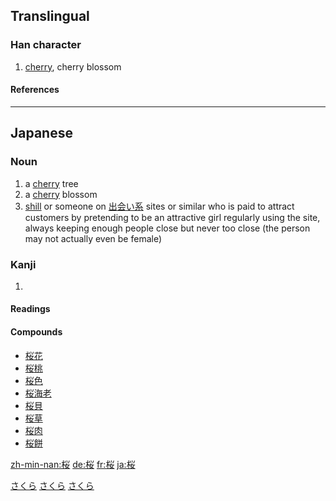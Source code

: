 {{ja-forms|{{zh-lookup|桜}}|[[樱]]|[[櫻]]}}
==Translingual==
===Han character===
{{Han char|rn=75|rad=木|as=06|sn=10|four=|canj=木火女 (DFV)}}
# [[cherry]], cherry blossom
====References====
{{Han ref|kx=0526.211|dkj=14796|hdz=21207.051|uh=685C|ud=26716}}

----
== Japanese ==
[[Category:1000_Japanese_basic_words|さくら]]

===Noun===
{{ja-noun|s|hira=さくら|rom=sakura|kyu=櫻}}
# a [[cherry]] tree
# a [[cherry]] blossom
# [[shill]] or someone on [[出会い系]] sites or similar who is paid to attract customers by pretending to be an attractive girl regularly using the site, always keeping enough people close but never too close (the person may not actually even be female)
[[Category:ja:Trees|さくら]]

=== Kanji ===
{{ja-kanji|grade=|rs=木06}}
# {{defn|Japanese}} 
====Readings====
{{ja-readings|on=[[おう]] ([[ō]]), [[よう]] ([[yō]])|kun=[[さくら]] ([[sakura]])}}

====Compounds====
*[[桜花]]
*[[桜桃]]
*[[桜色]]
*[[桜海老]]
*[[桜貝]]
*[[桜草]]
*[[桜肉]]
*[[桜餅]]




[[Category:Japanese nouns|さくら]]



[[zh-min-nan:桜]]
[[de:桜]]
[[fr:桜]]
[[ja:桜]]